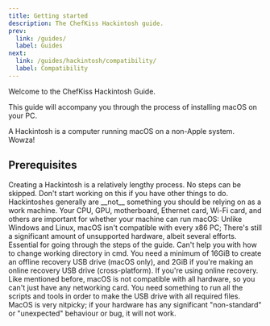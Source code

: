 ```yaml
---
title: Getting started
description: The ChefKiss Hackintosh guide.
prev:
  link: /guides/
  label: Guides
next:
  link: /guides/hackintosh/compatibility/
  label: Compatibility
---
```



Welcome to the ChefKiss Hackintosh Guide.

This guide will accompany you through the process of installing macOS on your PC.

<Aside type="tip">
A Hackintosh is a computer running macOS on a non-Apple system. Wowza!
</Aside>

## Prerequisites

<CardGrid>
    <Card icon="ph:clock-clockwise-duotone" title="Time and patience">
    Creating a Hackintosh is a relatively lengthy process. No steps can be skipped. Don't start working on this if you have other things to do. Hackintoshes generally are __not__ something you should be relying on as a work machine.
    </Card>
    <Card icon="ph:plugs-connected-duotone" title="A compatible system">
    Your CPU, GPU, motherboard, Ethernet card, Wi-Fi card, and others are important for whether your machine can run macOS: Unlike Windows and Linux, macOS isn't compatible with every x86 PC; There's still a significant amount of unsupported hardware, albeit several efforts.
    </Card>
    <Card icon="ph:terminal-window-duotone" title="Basic command line knowledge">
    Essential for going through the steps of the guide. Can't help you with how to change working directory in cmd.
    </Card>
    <Card icon="ph:usb-duotone" title="A large enough USB drive">
    You need a minimum of 16GiB to create an offline recovery USB drive (macOS only), and 2GiB if you're making an online recovery USB drive (cross-platform).
    </Card>
    <Card icon="ph:network-duotone" title="A compatible networking card">
    If you're using online recovery. Like mentioned before, macOS is not compatible with all hardware, so you can't just have any networking card.
    </Card>
    <Card icon="ph:computer-tower-duotone" title="A working computer">
    You need something to run all the scripts and tools in order to make the USB drive with all required files.
    </Card>
    <Card icon="ph:seal-check-duotone" title="Up-to-date firmware">
    MacOS is very nitpicky; if your hardware has any significant "non-standard" or "unexpected" behaviour or bug, it will not work.
    </Card>
</CardGrid>
